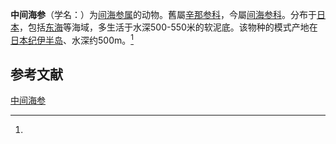 {{Speciesbox
 | taxon = Mesothuria abberviata
 | authority = Koehler & Vaney, 1905
 | synonyms = 
* ''Mesothuria media'' {{small|Ohshima, 1915}}<ref>{{cite journal |last=Ohshima |first=Hiroshi |year=1915 |title=Report on the Holothurians collected by the United States Fisheries Steamer "Albatross" in the northwestern Pacific during the summer of 1906 |trans-title= |journal=Proceedings of the United States National Museum |volume=48 |issue=2073 |pages=213-291 |url=https://www.biodiversitylibrary.org/page/7763211#page/249/mode/1up |access-date=2021-06-15 |language=en |archive-date=2021-06-16 |archive-url=https://web.archive.org/web/20210616043248/https://www.biodiversitylibrary.org/page/7763211#page/249/mode/1up |dead-url=no }}</ref><ref name="WoRMS_732437">{{WoRMS |id=732437 |title=''Mesothuria media'' Ohshima, 1915 |last=Paulay |first=Gustav |date=2013-06-14 |access-date=2021-06-15 }}</ref><ref name='id12631'>{{cite web| url =http://www.bioinfo.cn/db05/BjdwSpecies.php?action=view&id=12631| title =中间海参| work =《中国动物物种编目数据库》| publisher =中国科学院微生物研究所| author =中国科学院动物研究所| accessdate =2009-04-28| deadurl =yes| archiveurl =https://web.archive.org/web/20160305100010/http://www.bioinfo.cn/db05/BjdwSpecies.php?action=view&id=12631| archivedate =2016-03-05}}</ref>
}}

'''中间海参'''（学名：{{lang|la|''Mesothuria media''}}）为[[间海参属|间海参属]]的动物。舊屬[[辛那参科|辛那参科]]{{r|id12631}}，今屬[[间海参科|间海参科]]{{r|WoRMS_732437}}。分布于[[日本|日本]]，包括[[东海|东海]]等海域，多生活于水深500-550米的软泥底。该物种的模式产地在[[日本|日本]][[纪伊半岛|纪伊半岛]]、水深约500m。<ref name='id12631'/>

== 参考文献 ==
{{reflist}}

{{Wikispecies|Mesothuria media}}
{{Taxonbar|from=Q2483532}}

[[Category:间海参属|中间海参]]


{{海参小作品}}
